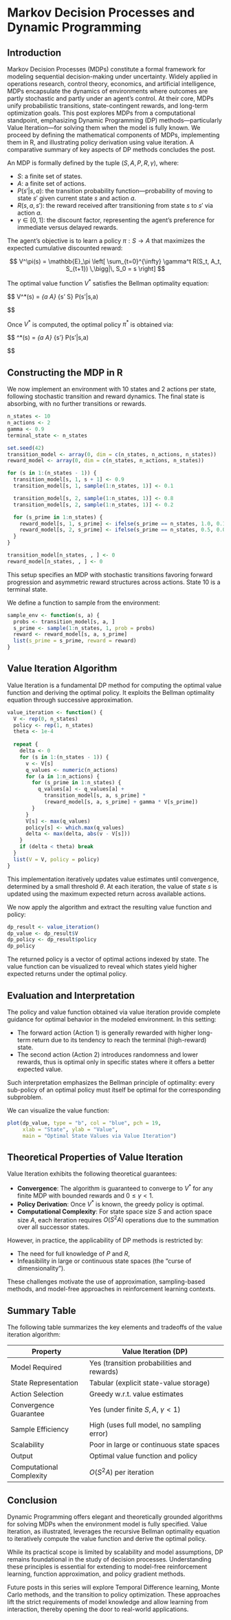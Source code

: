 # Markov Decision Processes and Dynamic Programming

## Introduction

Markov Decision Processes (MDPs) constitute a formal framework for modeling sequential decision-making under uncertainty. Widely applied in operations research, control theory, economics, and artificial intelligence, MDPs encapsulate the dynamics of environments where outcomes are partly stochastic and partly under an agent’s control. At their core, MDPs unify probabilistic transitions, state-contingent rewards, and long-term optimization goals. This post explores MDPs from a computational standpoint, emphasizing Dynamic Programming (DP) methods—particularly Value Iteration—for solving them when the model is fully known. We proceed by defining the mathematical components of MDPs, implementing them in R, and illustrating policy derivation using value iteration. A comparative summary of key aspects of DP methods concludes the post.

An MDP is formally defined by the tuple $(S, A, P, R, \gamma)$, where:

* $S$: a finite set of states.
* $A$: a finite set of actions.
* $P(s'|s, a)$: the transition probability function—probability of moving to state $s'$ given current state $s$ and action $a$.
* $R(s, a, s')$: the reward received after transitioning from state $s$ to $s'$ via action $a$.
* $\gamma \in [0,1]$: the discount factor, representing the agent’s preference for immediate versus delayed rewards.

The agent’s objective is to learn a policy $\pi: S \to A$ that maximizes the expected cumulative discounted reward:

$$
V^\pi(s) = \mathbb{E}_\pi \left[ \sum_{t=0}^{\infty} \gamma^t R(S_t, A_t, S_{t+1}) \,\bigg|\, S_0 = s \right]
$$

The optimal value function $V^*$ satisfies the Bellman optimality equation:

$$
V^*(s) = \max_{a \in A} \sum_{s' \in S} P(s'|s,a) \left[ R(s,a,s') + \gamma V^*(s') \right]

$$

Once $V^*$ is computed, the optimal policy $\pi^*$ is obtained via:

$$
\pi^*(s) = \arg\max_{a \in A} \sum_{s'} P(s'|s,a) \left[ R(s,a,s') + \gamma V^*(s') \right]

$$


## Constructing the MDP in R

We now implement an environment with 10 states and 2 actions per state, following stochastic transition and reward dynamics. The final state is absorbing, with no further transitions or rewards.

```r
n_states <- 10
n_actions <- 2
gamma <- 0.9
terminal_state <- n_states

set.seed(42)
transition_model <- array(0, dim = c(n_states, n_actions, n_states))
reward_model <- array(0, dim = c(n_states, n_actions, n_states))

for (s in 1:(n_states - 1)) {
  transition_model[s, 1, s + 1] <- 0.9
  transition_model[s, 1, sample(1:n_states, 1)] <- 0.1

  transition_model[s, 2, sample(1:n_states, 1)] <- 0.8
  transition_model[s, 2, sample(1:n_states, 1)] <- 0.2

  for (s_prime in 1:n_states) {
    reward_model[s, 1, s_prime] <- ifelse(s_prime == n_states, 1.0, 0.1 * runif(1))
    reward_model[s, 2, s_prime] <- ifelse(s_prime == n_states, 0.5, 0.05 * runif(1))
  }
}

transition_model[n_states, , ] <- 0
reward_model[n_states, , ] <- 0
```

This setup specifies an MDP with stochastic transitions favoring forward progression and asymmetric reward structures across actions. State 10 is a terminal state.

We define a function to sample from the environment:

```r
sample_env <- function(s, a) {
  probs <- transition_model[s, a, ]
  s_prime <- sample(1:n_states, 1, prob = probs)
  reward <- reward_model[s, a, s_prime]
  list(s_prime = s_prime, reward = reward)
}
```

## Value Iteration Algorithm

Value Iteration is a fundamental DP method for computing the optimal value function and deriving the optimal policy. It exploits the Bellman optimality equation through successive approximation.

```r
value_iteration <- function() {
  V <- rep(0, n_states)
  policy <- rep(1, n_states)
  theta <- 1e-4
  
  repeat {
    delta <- 0
    for (s in 1:(n_states - 1)) {
      v <- V[s]
      q_values <- numeric(n_actions)
      for (a in 1:n_actions) {
        for (s_prime in 1:n_states) {
          q_values[a] <- q_values[a] +
            transition_model[s, a, s_prime] *
            (reward_model[s, a, s_prime] + gamma * V[s_prime])
        }
      }
      V[s] <- max(q_values)
      policy[s] <- which.max(q_values)
      delta <- max(delta, abs(v - V[s]))
    }
    if (delta < theta) break
  }
  list(V = V, policy = policy)
}
```

This implementation iteratively updates value estimates until convergence, determined by a small threshold $\theta$. At each iteration, the value of state $s$ is updated using the maximum expected return across available actions.

We now apply the algorithm and extract the resulting value function and policy:

```r
dp_result <- value_iteration()
dp_value <- dp_result$V
dp_policy <- dp_result$policy
dp_policy
```

The returned policy is a vector of optimal actions indexed by state. The value function can be visualized to reveal which states yield higher expected returns under the optimal policy.

## Evaluation and Interpretation

The policy and value function obtained via value iteration provide complete guidance for optimal behavior in the modeled environment. In this setting:

* The forward action (Action 1) is generally rewarded with higher long-term return due to its tendency to reach the terminal (high-reward) state.
* The second action (Action 2) introduces randomness and lower rewards, thus is optimal only in specific states where it offers a better expected value.

Such interpretation emphasizes the Bellman principle of optimality: every sub-policy of an optimal policy must itself be optimal for the corresponding subproblem.

We can visualize the value function:

```r
plot(dp_value, type = "b", col = "blue", pch = 19,
     xlab = "State", ylab = "Value",
     main = "Optimal State Values via Value Iteration")
```

## Theoretical Properties of Value Iteration

Value Iteration exhibits the following theoretical guarantees:

* **Convergence**: The algorithm is guaranteed to converge to $V^*$ for any finite MDP with bounded rewards and $0 \leq \gamma < 1$.
* **Policy Derivation**: Once $V^*$ is known, the greedy policy is optimal.
* **Computational Complexity**: For state space size $S$ and action space size $A$, each iteration requires $O(S^2 A)$ operations due to the summation over all successor states.

However, in practice, the applicability of DP methods is restricted by:

* The need for full knowledge of $P$ and $R$,
* Infeasibility in large or continuous state spaces (the "curse of dimensionality").

These challenges motivate the use of approximation, sampling-based methods, and model-free approaches in reinforcement learning contexts.

## Summary Table

The following table summarizes the key elements and tradeoffs of the value iteration algorithm:

| **Property**             | **Value Iteration (DP)**                   |
| ------------------------ | ------------------------------------------ |
| Model Required           | Yes (transition probabilities and rewards) |
| State Representation     | Tabular (explicit state-value storage)     |
| Action Selection         | Greedy w\.r.t. value estimates             |
| Convergence Guarantee    | Yes (under finite $S, A$, $\gamma < 1$)    |
| Sample Efficiency        | High (uses full model, no sampling error)  |
| Scalability              | Poor in large or continuous state spaces   |
| Output                   | Optimal value function and policy          |
| Computational Complexity | $O(S^2 A)$ per iteration                   |



## Conclusion

Dynamic Programming offers elegant and theoretically grounded algorithms for solving MDPs when the environment model is fully specified. Value Iteration, as illustrated, leverages the recursive Bellman optimality equation to iteratively compute the value function and derive the optimal policy.

While its practical scope is limited by scalability and model assumptions, DP remains foundational in the study of decision processes. Understanding these principles is essential for extending to model-free reinforcement learning, function approximation, and policy gradient methods.

Future posts in this series will explore Temporal Difference learning, Monte Carlo methods, and the transition to policy optimization. These approaches lift the strict requirements of model knowledge and allow learning from interaction, thereby opening the door to real-world applications.
